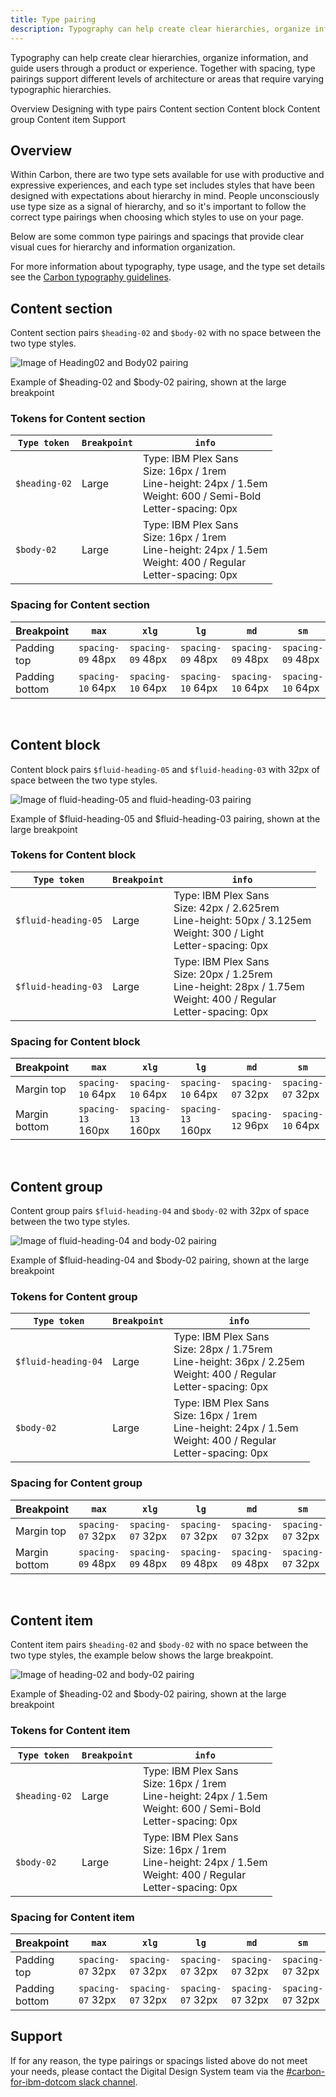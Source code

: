 ```yaml
---
title: Type pairing
description: Typography can help create clear hierarchies, organize information, and guide users through a product or experience. Together with spacing, type pairings support different levels of architecture or areas that require varying typographic hierarchies.
---
```


<PageDescription>

Typography can help create clear hierarchies, organize information, and guide users through a product or experience. Together with spacing, type pairings support different levels of architecture or areas that require varying typographic hierarchies.

</PageDescription>

<AnchorLinks>

<AnchorLink>Overview</AnchorLink>
<AnchorLink>Designing with type pairs</AnchorLink>
<AnchorLink>Content section</AnchorLink>
<AnchorLink>Content block</AnchorLink>
<AnchorLink>Content group</AnchorLink>
<AnchorLink>Content item</AnchorLink>
<AnchorLink>Support</AnchorLink>

</AnchorLinks>

## Overview

Within Carbon, there are two type sets available for use with productive and expressive experiences, and each type set includes styles that have been designed with expectations about hierarchy in mind. People unconsciously use type size as a signal of hierarchy, and so it's important to follow the correct type pairings when choosing which styles to use on your page.

Below are some common type pairings and spacings that provide clear visual cues for hierarchy and information organization.

<InlineNotification>

For more information about typography, type usage, and the type set details see the [Carbon typography guidelines](https://carbondesignsystem.com/guidelines/typography/overview/). 

</InlineNotification>


## Content section

Content section pairs `$heading-02` and `$body-02` with no space between the two type styles.

<Row>
<Column colMd={8} colLg={8}>

![Image of Heading02 and Body02 pairing](../../images/guidelines/type-pairing/heading02_body02.png)

<Caption>Example of $heading-02 and $body-02 pairing, shown at the large breakpoint</Caption>

</Column>
</Row>

### Tokens for Content section

| `Type token` | `Breakpoint` | `info` |
| --- | --- | --- |
|`$heading-02`| Large |Type: IBM Plex Sans <br/>Size: 16px / 1rem <br/>Line-height: 24px / 1.5em <br/>Weight: 600 / Semi-Bold <br/>Letter-spacing: 0px |
|`$body-02`| Large |Type: IBM Plex Sans <br/>Size: 16px / 1rem <br/>Line-height: 24px / 1.5em <br/>Weight: 400 / Regular <br/>Letter-spacing: 0px |

### Spacing for Content section

| Breakpoint | `max` | `xlg` | `lg` | `md` | `sm` | 
| --- | --- | --- | --- | --- | --- |
| Padding top | `spacing-09` 48px | `spacing-09` 48px | `spacing-09` 48px | `spacing-09` 48px | `spacing-09` 48px |
| Padding bottom | `spacing-10` 64px | `spacing-10` 64px | `spacing-10` 64px | `spacing-10` 64px | `spacing-10` 64px |

<br />

## Content block

Content block pairs `$fluid-heading-05` and `$fluid-heading-03` with 32px of space between the two type styles.

<Row>
<Column colMd={8} colLg={8}>

![Image of fluid-heading-05 and fluid-heading-03 pairing](../../images/guidelines/type-pairing/fluidheading05_fluidheading03.png)

<Caption>Example of $fluid-heading-05 and $fluid-heading-03 pairing, shown at the large breakpoint</Caption>


</Column>
</Row>

### Tokens for Content block

| `Type token` | `Breakpoint` | `info` |
| --- | --- | --- |
|`$fluid-heading-05`| Large |Type: IBM Plex Sans <br/>Size: 42px / 2.625rem <br/>Line-height: 50px / 3.125em <br/>Weight: 300 / Light <br/>Letter-spacing: 0px |
|`$fluid-heading-03`| Large |Type: IBM Plex Sans <br/>Size: 20px / 1.25rem <br/>Line-height: 28px / 1.75em <br/>Weight: 400 / Regular <br/>Letter-spacing: 0px |

### Spacing for Content block

| Breakpoint | `max` | `xlg` | `lg` | `md` | `sm` | 
| --- | --- | --- | --- | --- | --- |
| Margin top | `spacing-10` 64px | `spacing-10` 64px | `spacing-10` 64px | `spacing-07` 32px | `spacing-07` 32px |
| Margin bottom | `spacing-13` 160px | `spacing-13` 160px | `spacing-13` 160px | `spacing-12` 96px | `spacing-10` 64px |

<br />

## Content group

Content group pairs `$fluid-heading-04` and `$body-02` with 32px of space between the two type styles.

<Row>
<Column colMd={8} colLg={8}>

![Image of fluid-heading-04 and body-02 pairing](../../images/guidelines/type-pairing/fluidheading04_body02.png)

<Caption>Example of $fluid-heading-04 and $body-02 pairing, shown at the large breakpoint</Caption>

</Column>
</Row>

### Tokens for Content group

| `Type token` | `Breakpoint` | `info` |
| --- | --- | --- |
|`$fluid-heading-04`| Large |Type: IBM Plex Sans <br/>Size: 28px / 1.75rem <br/>Line-height: 36px / 2.25em <br/>Weight: 400 / Regular <br/>Letter-spacing: 0px |
|`$body-02`| Large |Type: IBM Plex Sans <br/>Size: 16px / 1rem <br/>Line-height: 24px / 1.5em <br/>Weight: 400 / Regular <br/>Letter-spacing: 0px |

### Spacing for Content group

| Breakpoint | `max` | `xlg` | `lg` | `md` | `sm` | 
| --- | --- | --- | --- | --- | --- |
| Margin top | `spacing-07` 32px | `spacing-07` 32px | `spacing-07` 32px | `spacing-07` 32px | `spacing-07` 32px |
| Margin bottom | `spacing-09` 48px | `spacing-09` 48px | `spacing-09` 48px | `spacing-09` 48px | `spacing-07` 32px |

<br />

## Content item

Content item pairs `$heading-02` and `$body-02` with no space between the two type styles, the example below shows the large breakpoint.

<Row>
<Column colMd={8} colLg={8}>

![Image of heading-02 and body-02 pairing](../../images/guidelines/type-pairing/heading02_body02.png)

<Caption>Example of $heading-02 and $body-02 pairing, shown at the large breakpoint</Caption>


</Column>
</Row>

### Tokens for Content item

| `Type token` | `Breakpoint` | `info` |
| --- | --- | --- |
|`$heading-02`| Large |Type: IBM Plex Sans <br/>Size: 16px / 1rem <br/>Line-height: 24px / 1.5em <br/>Weight: 600 / Semi-Bold <br/>Letter-spacing: 0px |
|`$body-02`| Large |Type: IBM Plex Sans <br/>Size: 16px / 1rem <br/>Line-height: 24px / 1.5em <br/>Weight: 400 / Regular <br/>Letter-spacing: 0px |

### Spacing for Content item

| Breakpoint | `max` | `xlg` | `lg` | `md` | `sm` | 
| --- | --- | --- | --- | --- | --- |
| Padding top | `spacing-07` 32px | `spacing-07` 32px | `spacing-07` 32px | `spacing-07` 32px | `spacing-07` 32px |
| Padding bottom | `spacing-07` 32px | `spacing-07` 32px | `spacing-07` 32px | `spacing-07` 32px | `spacing-07` 32px |


## Support

If for any reason, the type pairings or spacings listed above do not meet your needs, please contact the Digital Design System team via the [#carbon-for-ibm-dotcom slack channel](https://cognitive-app.slack.com/archives/C2PLX8GQ6). 
